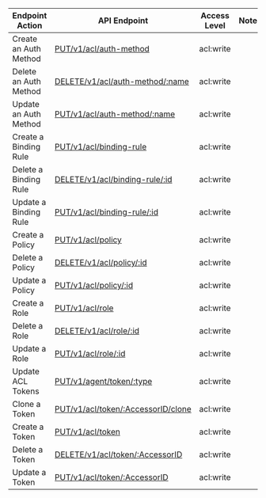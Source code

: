 | Endpoint Action      | API Endpoint           | Access Level   | Note   |
| -------------------- | ---------------------- | -------------- | ------ |
Create an Auth Method|[PUT/v1/acl/auth-method](https://www.consul.io/api-docs/acl/auth-methods#create-an-auth-method)|acl:write|
Delete an Auth Method|[DELETE/v1/acl/auth-method/:name](https://www.consul.io/api-docs/acl/auth-methods#delete-an-auth-method)|acl:write|
Update an Auth Method|[PUT/v1/acl/auth-method/:name](https://www.consul.io/api-docs/acl/auth-methods#update-an-auth-method)|acl:write|
Create a Binding Rule|[PUT/v1/acl/binding-rule](https://www.consul.io/api-docs/acl/binding-rules#create-a-binding-rule)|acl:write|
Delete a Binding Rule|[DELETE/v1/acl/binding-rule/:id](https://www.consul.io/api-docs/acl/binding-rules#delete-a-binding-rule)|acl:write|
Update a Binding Rule|[PUT/v1/acl/binding-rule/:id](https://www.consul.io/api-docs/acl/binding-rules#update-a-binding-rule)|acl:write|
Create a Policy|[PUT/v1/acl/policy](https://www.consul.io/api-docs/acl/policies#create-a-policy)|acl:write|
Delete a Policy|[DELETE/v1/acl/policy/:id](https://www.consul.io/api-docs/acl/policies#delete-a-policy)|acl:write|
Update a Policy|[PUT/v1/acl/policy/:id](https://www.consul.io/api-docs/acl/policies#update-a-policy)|acl:write|
Create a Role|[PUT/v1/acl/role](https://www.consul.io/api-docs/acl/roles#create-a-role)|acl:write|
Delete a Role|[DELETE/v1/acl/role/:id](https://www.consul.io/api-docs/acl/roles#delete-a-role)|acl:write|
Update a Role|[PUT/v1/acl/role/:id](https://www.consul.io/api-docs/acl/roles#update-a-role)|acl:write|
Update ACL Tokens|[PUT/v1/agent/token/:type](https://www.consul.io/api-docs/agent#update-acl-tokens)|acl:write|
Clone a Token|[PUT/v1/acl/token/:AccessorID/clone](https://www.consul.io/api-docs/acl/tokens#clone-a-token)|acl:write|
Create a Token|[PUT/v1/acl/token](https://www.consul.io/api-docs/acl/tokens#create-a-token)|acl:write|
Delete a Token|[DELETE/v1/acl/token/:AccessorID](https://www.consul.io/api-docs/acl/tokens#delete-a-token)|acl:write|
Update a Token|[PUT/v1/acl/token/:AccessorID](https://www.consul.io/api-docs/acl/tokens#update-a-token)|acl:write|
